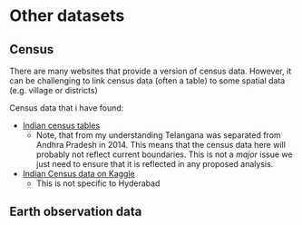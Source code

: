 # Other datasets

## Census

There are many websites that provide a version of census data. However, it can be challenging to link census data (often a table) to some spatial data (e.g. village or districts)

Census data that i have found:

* [Indian census tables](https://censusindia.gov.in/census.website/data/census-tables)
  * Note, that from my understanding Telangana was separated from Andhra Pradesh in 2014. This means that the census data here will probably not reflect current boundaries. This is not a *major* issue we just need to ensure that it is reflected in any proposed analysis.
  
* [Indian Census data on Kaggle ](https://www.kaggle.com/datasets/danofer/india-census?select=india-districts-census-2011.csv)
  * This is not specific to Hyderabad

## Earth observation data  